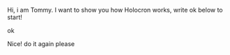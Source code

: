 Hi, i am Tommy. I want to show you how Holocron works, write ok below to start! 

ok

Nice! do it again please 